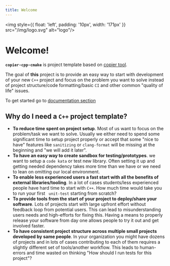 ```yaml
---
title: Welcome
---
```


<img
    style={{
        float: 'left',
        padding: '10px',
        width: '171px'
    }}
    src="/img/logo.svg" alt="logo"/>

# Welcome!

**`copier-cpp-cmake`** is project template based on [copier tool](https://copier.readthedocs.io/en/stable/).

The goal of **this** project is to provide an easy way to start with development of your new `C++` project and focus on
the problem you want to solve instead of project structure/code formatting/basic `CI` and other common "quality of life"
issues.

To get started go to [documentation section](/docs/intro)

## Why do I need a `C++` project template?

- **To reduce time spent on project setup**. Most of us want to focus on the problem/task we want to solve. Usually we either
need to spend some significant time to setup project properly or accept that some "nice to have" features like
`sanitizing` or `clang-format` will be missing at the beginning and "we will add it later".
- **To have an easy way to create sandbox for testing/prototypes**. we want to setup a `code kata` or test new library. Often
setting it up and getting needed dependency takes more time than we have or we need to lean on [](https://godbolt.org/)
omitting our local environment.
- **To enable less experienced users a fast start with all the benefits of external libraries/tooling**. In a lot of cases
students/less experienced people have hard time to start with `C++`. How much time would take you to run your first `
unit-test` starting from scratch?
- **To provide tools from the start of your project to deploy/share your software**. Lots of projects start with large
upfront effort without feedback loop from potential users. This can lead to misunderstanding users needs and high-efforts
for fixing this. Having a means to properly release your software from day one allows people to try it out and get involved
faster.
- **To have consistent project structure across multiple small projects developed by same people**. In your organization
you might have dozens of projects and in lots of cases contributing to each of them requires a slightly different set of
tools/another workflow. This leads to human-errors and time wasted on thinking "How should I run tests for this project"?
